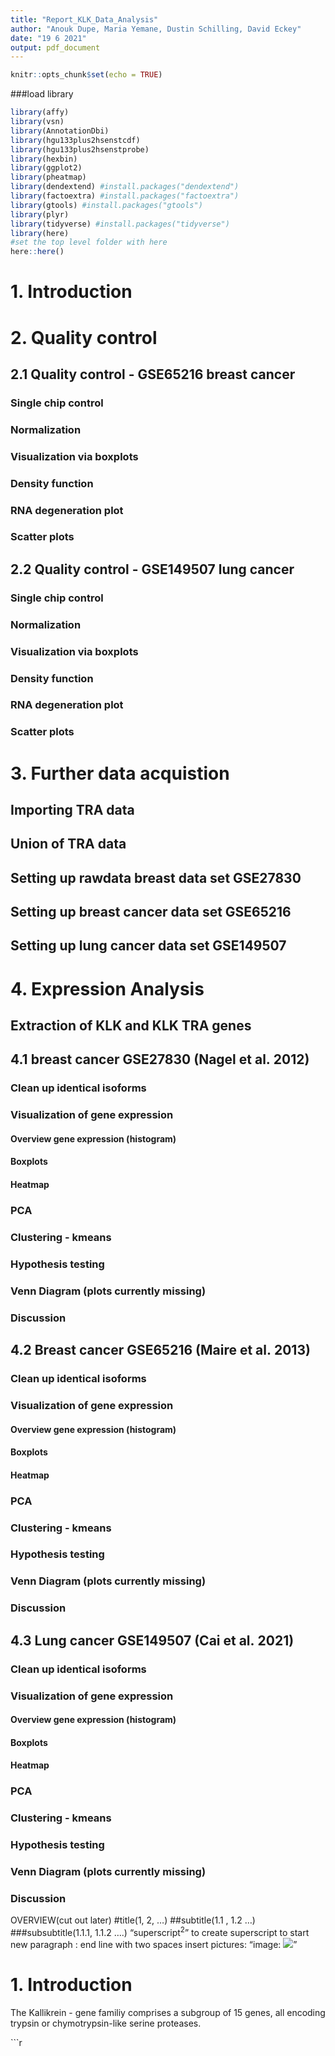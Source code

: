 ```yaml
---
title: "Report_KLK_Data_Analysis"
author: "Anouk Dupe, Maria Yemane, Dustin Schilling, David Eckey"
date: "19 6 2021"
output: pdf_document
---
```


```r
knitr::opts_chunk$set(echo = TRUE)
```

###load library
```r
library(affy)
library(vsn)
library(AnnotationDbi)
library(hgu133plus2hsenstcdf)
library(hgu133plus2hsenstprobe)
library(hexbin)
library(ggplot2)
library(pheatmap)
library(dendextend) #install.packages("dendextend")
library(factoextra) #install.packages("factoextra")
library(gtools) #install.packages("gtools")
library(plyr)
library(tidyverse) #install.packages("tidyverse")
library(here)
#set the top level folder with here
here::here()
```


# 1. Introduction

# 2. Quality control

## 2.1 Quality control - GSE65216 breast cancer
### Single chip control
### Normalization
### Visualization via boxplots
### Density function
### RNA degeneration plot
### Scatter plots

## 2.2 Quality control - GSE149507 lung cancer
### Single chip control
### Normalization
### Visualization via boxplots
### Density function
### RNA degeneration plot
### Scatter plots

# 3. Further data acquistion
## Importing TRA data
## Union of TRA data
## Setting up rawdata breast data set GSE27830
## Setting up breast cancer data set GSE65216
## Setting up lung cancer data set GSE149507 


# 4. Expression Analysis
## Extraction of KLK and KLK TRA genes

## 4.1 breast cancer GSE27830 (Nagel et al. 2012)
### Clean up identical isoforms
### Visualization of gene expression 
#### Overview gene expression (histogram)
#### Boxplots
#### Heatmap
### PCA
### Clustering - kmeans
### Hypothesis testing
### Venn Diagram (plots currently missing)
### Discussion

## 4.2 Breast cancer GSE65216 (Maire et al. 2013)
### Clean up identical isoforms
### Visualization of gene expression 
#### Overview gene expression (histogram)
#### Boxplots
#### Heatmap
### PCA
### Clustering - kmeans
### Hypothesis testing
### Venn Diagram (plots currently missing)
### Discussion

## 4.3 Lung cancer GSE149507 (Cai et al. 2021)
### Clean up identical isoforms
### Visualization of gene expression 
#### Overview gene expression (histogram)
#### Boxplots
#### Heatmap
### PCA
### Clustering - kmeans
### Hypothesis testing
### Venn Diagram (plots currently missing)
### Discussion

OVERVIEW(cut out later)
#title(1, 2, ...)
##subtitle(1.1 , 1.2 ...)
###subsubtitle(1.1.1, 1.1.2 ....)
"superscript^2^" to create superscript
to start new paragraph : end line with two spaces
insert pictures: "image: ![](path/to/smallorb.png)"



# 1. Introduction  
The Kallikrein - gene familiy comprises a subgroup of 15 genes, all encoding trypsin or chymotrypsin-like serine proteases.

```r

